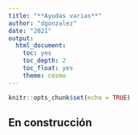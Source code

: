 ```yaml
---
title: "**Ayudas varias**"
author: "dgonzalez"
date: "2021"
output:
  html_document:
    toc: yes
    toc_depth: 2
    toc_float: yes
    theme: cosmo
---
```


```r
knitr::opts_chunk$set(echo = TRUE)
```

## En construcción

